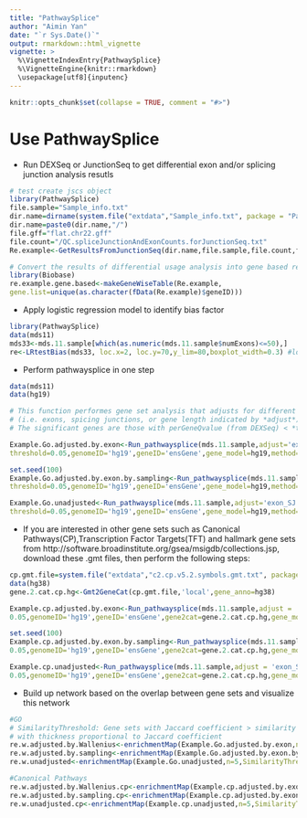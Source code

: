 ```yaml
---
title: "PathwaySplice"
author: "Aimin Yan"
date: "`r Sys.Date()`"
output: rmarkdown::html_vignette
vignette: >
  %\VignetteIndexEntry{PathwaySplice}
  %\VignetteEngine{knitr::rmarkdown}
  \usepackage[utf8]{inputenc}
---
```


```r
knitr::opts_chunk$set(collapse = TRUE, comment = "#>")
```

# Use PathwaySplice

+ Run DEXSeq or JunctionSeq to get differential exon and/or splicing junction analysis resutls 

```r

# test create jscs object
library(PathwaySplice)
file.sample="Sample_info.txt"
dir.name=dirname(system.file("extdata","Sample_info.txt", package = "PathwaySplice"))
dir.name=paste0(dir.name,"/")
file.gff="flat.chr22.gff"
file.count="/QC.spliceJunctionAndExonCounts.forJunctionSeq.txt"
Re.example<-GetResultsFromJunctionSeq(dir.name,file.sample,file.count,file.gff)

# Convert the results of differential usage analysis into gene based resutls
library(Biobase)
re.example.gene.based<-makeGeneWiseTable(Re.example,
gene.list=unique(as.character(fData(Re.example)$geneID)))
```
+ Apply logistic regression model to identify bias factor
```r
library(PathwaySplice)
data(mds11)
mds33<-mds.11.sample[which(as.numeric(mds.11.sample$numExons)<=50),]
re<-LRtestBias(mds33, loc.x=2, loc.y=70,y_lim=80,boxplot_width=0.3) #loc.x and loc.y indicates location of p-value
```

+ Perform pathwaysplice in one step
```r

data(mds11)
data(hg19)

# This function performes gene set analysis that adjusts for different number of gene subfeatures 
# (i.e. exons, spicing junctions, or gene length indicated by *adjust*) associated with each gene. 
# The significant genes are those with perGeneQvalue (from DEXSeq) < *threshold*. 

Example.Go.adjusted.by.exon<-Run_pathwaysplice(mds.11.sample,adjust='exon_SJ',sub_feature='E',
threshold=0.05,genomeID='hg19',geneID='ensGene',gene_model=hg19,method='Wallenius')

set.seed(100)
Example.Go.adjusted.by.exon.by.sampling<-Run_pathwaysplice(mds.11.sample,adjust='exon_SJ',sub_feature='E',
threshold=0.05,genomeID='hg19',geneID='ensGene',gene_model=hg19,method='Sampling')

Example.Go.unadjusted<-Run_pathwaysplice(mds.11.sample,adjust='exon_SJ',sub_feature='E',
threshold=0.05,genomeID='hg19',geneID='ensGene',gene_model=hg19,method='Hypergeometric')

```

+ If you are interested in other gene sets such as Canonical Pathways(CP),Transcription Factor Targets(TFT) and hallmark gene sets from http://software.broadinstitute.org/gsea/msigdb/collections.jsp, download these .gmt files, then perform the following steps:
```r

cp.gmt.file=system.file("extdata","c2.cp.v5.2.symbols.gmt.txt", package = "PathwaySplice")
data(hg38)
gene.2.cat.cp.hg<-Gmt2GeneCat(cp.gmt.file,'local',gene_anno=hg38)

Example.cp.adjusted.by.exon<-Run_pathwaysplice(mds.11.sample,adjust = 'exon_SJ',sub_feature='E',
0.05,genomeID='hg19',geneID='ensGene',gene2cat=gene.2.cat.cp.hg,gene_model=hg19,method='Wallenius')

set.seed(100)
Example.cp.adjusted.by.exon.by.sampling<-Run_pathwaysplice(mds.11.sample,adjust = 'exon_SJ',sub_feature='E',
0.05,genomeID='hg19',geneID='ensGene',gene2cat=gene.2.cat.cp.hg,gene_model=hg19,method='Sampling')

Example.cp.unadjusted<-Run_pathwaysplice(mds.11.sample,adjust = 'exon_SJ',sub_feature='E',
0.05,genomeID='hg19',geneID='ensGene',gene2cat=gene.2.cat.cp.hg,gene_model=hg19,method='Hypergeometric')

```

+ Build up network based on the overlap between gene sets and visualize this network

```r
#GO
# SimilarityThreshold: Gene sets with Jaccard coefficient > similarity threshold are connected by a line,
# with thickness proportional to Jaccard coefficient    
re.w.adjusted.by.Wallenius<-enrichmentMap(Example.Go.adjusted.by.exon,n=5,SimilarityThreshold=0)
re.w.adjusted.by.sampling<-enrichmentMap(Example.Go.adjusted.by.exon.by.sampling,n=5,SimilarityThreshold=0)
re.w.unadjusted<-enrichmentMap(Example.Go.unadjusted,n=5,SimilarityThreshold=0)

#Canonical Pathways
re.w.adjusted.by.Wallenius.cp<-enrichmentMap(Example.cp.adjusted.by.exon,n=5,SimilarityThreshold=0)
re.w.adjusted.by.sampling.cp<-enrichmentMap(Example.cp.adjusted.by.exon.by.sampling,n=5,SimilarityThreshold=0)
re.w.unadjusted.cp<-enrichmentMap(Example.cp.unadjusted,n=5,SimilarityThreshold=0)
```